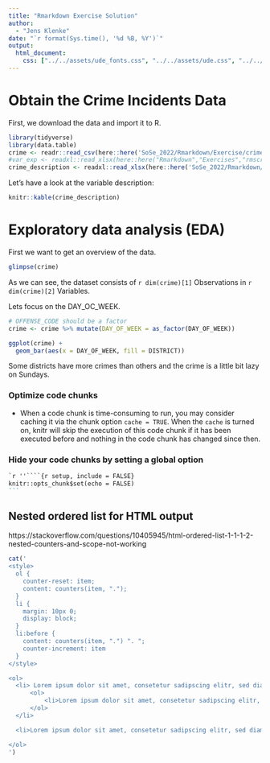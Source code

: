 ```yaml
---
title: "Rmarkdown Exercise Solution"
author: 
  - "Jens Klenke"
date: "`r format(Sys.time(), '%d %B, %Y')`"
output: 
  html_document:
    css: ["../../assets/ude_fonts.css", "../../assets/ude.css", "../../assets/title_slides.css", "../../assets/custom.css"]
---
```


# Obtain the Crime Incidents Data

First, we download the data and import it to R.

```r
library(tidyverse)
library(data.table)
crime <- readr::read_csv(here::here('SoSe_2022/Rmarkdown/Exercise/crime_boston.csv'))
#var_exp <- readxl::read_xlsx(here::here("Rmarkdown","Exercises","rmscrimeincidentfieldexplanation.xlsx"))
crime_description <- readxl::read_xlsx(here::here('SoSe_2022/Rmarkdown/Exercise/rmscrimeincidentfieldexplanation.xlsx'))
```

Let's have a look at the variable description:

```r
knitr::kable(crime_description)
```

# Exploratory data analysis (EDA)

First we want to get an overview of the data.

```r
glimpse(crime)
```

As we can see, the dataset consists of `r dim(crime)[1]` Observations in `r dim(crime)[2]` Variables.

Lets focus on the DAY_OC_WEEK.

```r
# OFFENSE_CODE should be a factor
crime <- crime %>% mutate(DAY_OF_WEEK = as_factor(DAY_OF_WEEK))

ggplot(crime) +
  geom_bar(aes(x = DAY_OF_WEEK, fill = DISTRICT))

```

Some districts have more crimes than others and the crime is a little bit lazy on Sundays.

### Optimize code chunks 

- When a code chunk is time-consuming to run, you may consider caching it via the chunk option `cache = TRUE`. When the `cache` is turned on, knitr will skip the execution of this code chunk if it has been executed before and nothing in the code chunk has changed since then.

### Hide your code chunks by setting a global option 
````markdown
`r ''````{r setup, include = FALSE}
knitr::opts_chunk$set(echo = FALSE)
```
````

## Nested ordered list for HTML output

https://stackoverflow.com/questions/10405945/html-ordered-list-1-1-1-2-nested-counters-and-scope-not-working

```r
cat('
<style>
  ol {
    counter-reset: item;
    content: counters(item, "."); 
  }
  li {
    margin: 10px 0;
    display: block;
  }
  li:before { 
    content: counters(item, ".") ". "; 
    counter-increment: item 
  }
</style>

<ol>
  <li> Lorem ipsum dolor sit amet, consetetur sadipscing elitr, sed diam nonumy eirmod tempor invidunt ut labore et dolore magna aliquyam erat, sed diam voluptua. At vero eos et accusam et justo duo dolores et ea rebum.
      <ol>
          <li>Lorem ipsum dolor sit amet, consetetur sadipscing elitr, sed diam nonumy eirmod tempor invidunt ut labore et dolore magna aliquyam erat, sed diam voluptua. At vero eos et accusam et justo duo dolores et ea rebum.</li>
      </ol>
  </li>

  <li>Lorem ipsum dolor sit amet, consetetur sadipscing elitr, sed diam nonumy eirmod tempor invidunt ut labore et dolore magna aliquyam erat, sed diam voluptua. At vero eos et accusam et justo duo dolores et ea rebum.</li>

</ol>
')
```

